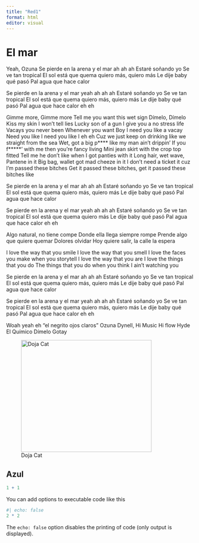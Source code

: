 ```yaml
---
title: "Red1"
format: html
editor: visual
---
```


# El mar

Yeah, Ozuna
Se pierde en la arena y el mar ah ah ah
Estaré soñando yo
Se ve tan tropical
El sol está que quema quiero más, quiero más
Le dije baby qué pasó
Pal agua que hace calor


Se pierde en la arena y el mar yeah ah ah ah
Estaré soñando yo
Se ve tan tropical
El sol está que quema quiero más, quiero más
Le dije baby qué pasó
Pal agua que hace calor eh eh


Gimme more, Gimme more
Tell me you want this wet sign
Dímelo, Dímelo
Kiss my skin I won't tell lies
Lucky son of a gun
I give you a no stress life
Vacays you never been
Whenever you want
Boy I need you like a vacay
Need you like I need you like I eh eh
Cuz we just keep on drinking like we straight from the sea
Wet, got a big p**** like my man ain't drippin'
If you f*****' with me then you're fancy living
Mini jean skirt with the crop top fitted
Tell me he don't like when I got panties with it
Long hair, wet wave, Pantene in it
Big bag, wallet got mad cheeze in it
I don't need a ticket it cuz I'm passed these bitches
Get it passed these bitches, get it passed these bitches like


Se pierde en la arena y el mar ah ah ah
Estaré soñando yo
Se ve tan tropical
El sol está que quema quiero más, quiero más
Le dije baby qué pasó
Pal agua que hace calor


Se pierde en la arena y el mar yeah ah ah ah
Estaré soñando yo
Se ve tan tropical
El sol está que quema quiero más
Le dije baby qué pasó
Pal agua que hace calor eh eh


Algo natural, no tiene compe
Donde ella llega siempre rompe
Prende algo que quiere quemar
Dolores olvidar
Hoy quiere salir, la calle la espera


I love the way that you smile
I love the way that you smell
I love the faces you make when you storytell
I love the way that you are
I love the things that you do
The things that you do when you think I ain't watching you


Se pierde en la arena y el mar ah ah ah
Estaré soñando yo
Se ve tan tropical
El sol está que quema quiero más, quiero más
Le dije baby qué pasó
Pal agua que hace calor


Se pierde en la arena y el mar yeah ah ah ah
Estaré soñando yo
Se ve tan tropical
El sol está que quema quiero más, quiero más
Le dije baby qué pasó
Pal agua que hace calor eh eh


Woah yeah eh "el negrito ojos claros" Ozuna
Dynell, Hi Music Hi flow
Hyde El Químico
Dímelo Gotay

![Doja Cat](doj cat.jpg){.absolute top="200" left="50" width="350" height="300"}  


## Azul



```r
1 + 1
```

You can add options to executable code like this

```r
#| echo: false
2 * 2
```

The `echo: false` option disables the printing of code (only output is displayed).
